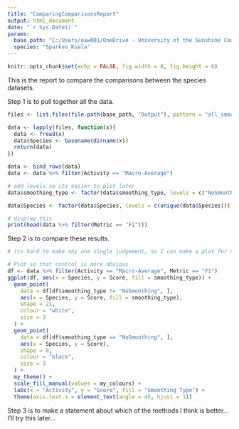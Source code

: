 ```yaml
---
title: "ComparingComparisonsReport"
output: html_document
date: "`r Sys.Date()`"
params:
  base_path: "C:/Users/oaw001/OneDrive - University of the Sunshine Coast/PostProcessing"
  species: "Sparkes_Koala"
---
```


```r
knitr::opts_chunk$set(echo = FALSE, fig.width = 8, fig.height = 6)
```

This is the report to compare the comparisons between the species datasets.

Step 1 is to pull together all the data.
```r
files <- list.files(file.path(base_path, "Output"), pattern = "all_smoothed_metrics.csv", full.names = TRUE, recursive = TRUE)

data <- lapply(files, function(x){
  data <- fread(x)
  data$Species <- basename(dirname(x))
  return(data)
})

data <- bind_rows(data)
data <- data %>% filter(Activity == "Macro-Average")

# add levels so its easier to plot later
data$smoothing_type <- factor(data$smoothing_type, levels = c("NoSmoothing", "ModeSmoothing", "DurationSmoothing", "ConfusionSmoothing", "TransitionSmoothing", "HMMSmoothing", "BayesianSmoothing", "LSTMSmoothing"))

data$Species <- factor(data$Species, levels = c(unique(data$Species)))

```
```r
# display this
print(head(data %>% filter(Metric == "F1")))
```

Step 2 is to compare these results. 
```r
# its hard to make any one single judgement, so I can make a plot for now

# Plot so that control is more obvious
df <- data %>% filter(Activity == "Macro-Average", Metric == "F1")
ggplot(df, aes(x = Species, y = Score, fill = smoothing_type)) +
  geom_point(
    data = df[df$smoothing_type != "NoSmoothing", ],
    aes(x = Species, y = Score, fill = smoothing_type),
    shape = 21,
    colour = "white",
    size = 3
  ) +
  geom_point(
    data = df[df$smoothing_type == "NoSmoothing", ],
    aes(x = Species, y = Score),
    shape = 8,
    colour = "black",
    size = 3
  ) +
  my_theme() +
  scale_fill_manual(values = my_colours) +
  labs(x = "Activity", y = "Score", fill = "Smoothing Type") +
  theme(axis.text.x = element_text(angle = 45, hjust = 1))


```

Step 3 is to make a statement about which of the methods I think is better... I'll try this later...

